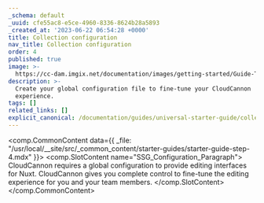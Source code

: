```yaml
---
_schema: default
_uuid: cfe55ac8-e5ce-4960-8336-8624b28a5893
_created_at: '2023-06-22 06:54:28 +0000'
title: Collection configuration
nav_title: Collection configuration
order: 4
published: true
image: >-
  https://cc-dam.imgix.net/documentation/images/getting-started/Guide-Thumbnails/CloudCannon-Getting-Started-Thumbnail-Nuxt.png
description: >-
  Create your global configuration file to fine-tune your CloudCannon
  experience.
tags: []
related_links: []
explicit_canonical: /documentation/guides/universal-starter-guide/collection-configuration/
---
```

<comp.CommonContent data={{ _file: "/usr/local/__site/src/_common_content/starter-guides/starter-guide-step-4.mdx" }}>
  <comp.SlotContent name="SSG_Configuration_Paragraph">
    CloudCannon requires a global configuration to provide editing interfaces for Nuxt. CloudCannon gives you complete control to fine-tune the editing experience for you and your team members.
  </comp.SlotContent>
</comp.CommonContent>